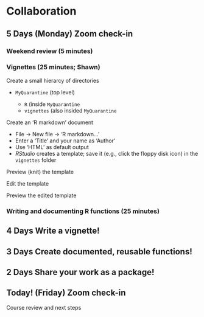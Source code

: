 # Collaboration {#six}

## 5 Days (Monday) Zoom check-in

### Weekend review (5 minutes)

### Vignettes (25 minutes; Shawn)

Create a small hierarcy of directories

- `MyQuarantine` (top level)

    - `R` (inside `MyQuarantine`
    - `vignettes` (also insided `MyQuarantine`
    
Create an 'R markdown' document

- File -> New file -> 'R markdown...'
- Enter a 'Title' and your name as 'Author'
- Use 'HTML' as default output
- _RStudio_ creates a template; save it (e.g., click the floppy disk icon) in the `vignettes` folder

Preview (knit) the template

Edit the template

Preview the edited template

### Writing and documenting R functions (25 minutes)

## 4 Days Write a vignette!

## 3 Days Create documented, reusable functions!

## 2 Days Share your work as a package!

## Today! (Friday) Zoom check-in

Course review and next steps
